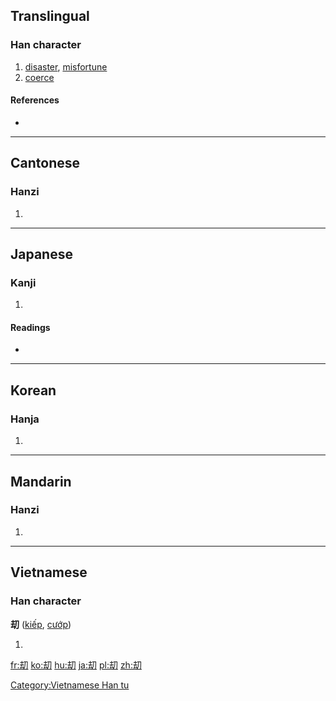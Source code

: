 ==Translingual==

===Han character===
{{Han char|rn=18|rad=刀|as=05|sn=7|four=|canj=土戈尸竹 (GISH)|ids=⿰[[去]][[刀]]}}

# [[disaster]], [[misfortune]]
# [[coerce]]

====References====
* {{Han ref|kx=0138.150|dkj=01927|dj=0313.030|hdz=10327.200|uh=5227|ud=21031}}

----

==Cantonese==

===Hanzi===
{{yue-hanzi|jyut=[[gip3]]|y=gip3}}

# {{defn|lang=yue|sort=刀05}}

----

==Japanese==

===Kanji===
{{ja-kanji|grade=|rs=刀05}}

# {{defn|lang=ja|sort=刀05}}

====Readings====
* {{ja-readings|on=[[ごう]] (gō), [[きょう]] (kyō), [[こう]] (kō)|kun=[[おびゃかす]] (obyakasu)}}

----

==Korean==

===Hanja===
{{ko-hanja|hangeul=겁|rv=geop|mr=kŏp}}

# {{defn|lang=ko|sort=刀05}}

----

==Mandarin==

===Hanzi===
{{cmn-hanzi|pin=[[jié]] ([[jie2]])|wg=chieh<sup>2</sup>}}

# {{defn|lang=cmn|sort=刀05}}

----

==Vietnamese==

===Han character===
'''刧''' ([[kiếp]], [[cướp]])

# {{defn|lang=vi}}

[[Category:Vietnamese Han tu]]

[[fr:刧]]
[[ko:刧]]
[[hu:刧]]
[[ja:刧]]
[[pl:刧]]
[[zh:刧]]